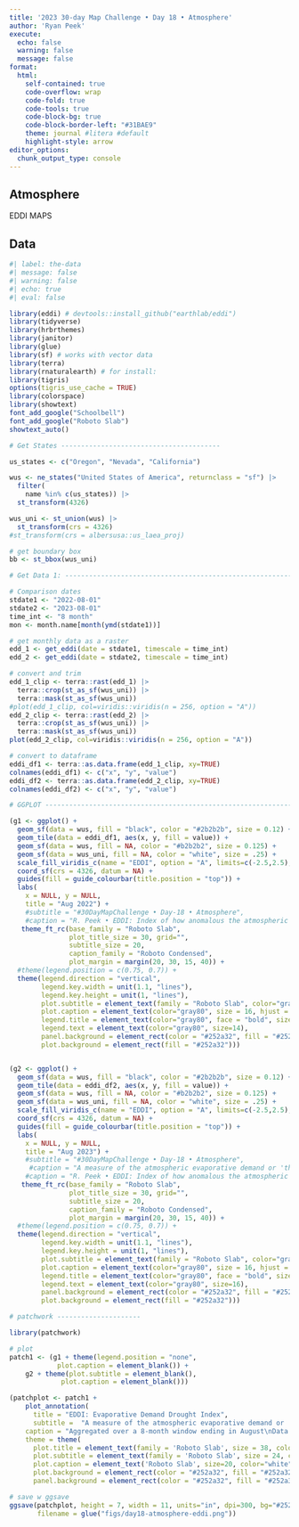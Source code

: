 ```yaml
---
title: '2023 30-day Map Challenge • Day 18 • Atmosphere'
author: 'Ryan Peek'
execute:
  echo: false
  warning: false
  message: false
format: 
  html:
    self-contained: true
    code-overflow: wrap
    code-fold: true
    code-tools: true
    code-block-bg: true
    code-block-border-left: "#31BAE9"
    theme: journal #litera #default
    highlight-style: arrow
editor_options: 
  chunk_output_type: console
---
```


## Atmosphere

EDDI MAPS

## Data

```r
#| label: the-data
#| message: false
#| warning: false
#| echo: true
#| eval: false

library(eddi) # devtools::install_github("earthlab/eddi")
library(tidyverse)
library(hrbrthemes)
library(janitor)
library(glue)
library(sf) # works with vector data
library(terra)
library(rnaturalearth) # for install: 
library(tigris)
options(tigris_use_cache = TRUE)
library(colorspace)
library(showtext)
font_add_google("Schoolbell")
font_add_google("Roboto Slab")
showtext_auto()

# Get States ----------------------------------------

us_states <- c("Oregon", "Nevada", "California")

wus <- ne_states("United States of America", returnclass = "sf") |> 
  filter(
    name %in% c(us_states)) |> 
  st_transform(4326) 

wus_uni <- st_union(wus) |> 
  st_transform(crs = 4326)
#st_transform(crs = albersusa::us_laea_proj)

# get boundary box
bb <- st_bbox(wus_uni)

# Get Data 1: ------------------------------------------------------------

# Comparison dates
stdate1 <- "2022-08-01"
stdate2 <- "2023-08-01"
time_int <- "8 month"
mon <- month.name[month(ymd(stdate1))]

# get monthly data as a raster
edd_1 <- get_eddi(date = stdate1, timescale = time_int)
edd_2 <- get_eddi(date = stdate2, timescale = time_int)

# convert and trim
edd_1_clip <- terra::rast(edd_1) |> 
  terra::crop(st_as_sf(wus_uni)) |> 
  terra::mask(st_as_sf(wus_uni))
#plot(edd_1_clip, col=viridis::viridis(n = 256, option = "A"))
edd_2_clip <- terra::rast(edd_2) |> 
  terra::crop(st_as_sf(wus_uni)) |> 
  terra::mask(st_as_sf(wus_uni))
plot(edd_2_clip, col=viridis::viridis(n = 256, option = "A"))

# convert to dataframe
eddi_df1 <- terra::as.data.frame(edd_1_clip, xy=TRUE)
colnames(eddi_df1) <- c("x", "y", "value")
eddi_df2 <- terra::as.data.frame(edd_2_clip, xy=TRUE)
colnames(eddi_df2) <- c("x", "y", "value")

# GGPLOT ------------------------------------------------------------------

(g1 <- ggplot() +
  geom_sf(data = wus, fill = "black", color = "#2b2b2b", size = 0.12) +
  geom_tile(data = eddi_df1, aes(x, y, fill = value)) +
  geom_sf(data = wus, fill = NA, color = "#b2b2b2", size = 0.125) +
  geom_sf(data = wus_uni, fill = NA, color = "white", size = .25) +
  scale_fill_viridis_c(name = "EDDI", option = "A", limits=c(-2.5,2.5), na.value = "#252a32") +
  coord_sf(crs = 4326, datum = NA) +
  guides(fill = guide_colourbar(title.position = "top")) +
  labs(
    x = NULL, y = NULL,
    title = "Aug 2022") +
    #subtitle = "#30DayMapChallenge • Day-18 • Atmosphere",
    #caption = "R. Peek • EDDI: Index of how anomalous the atmospheric evaporative\ndemand is (the thirst of the atmosphere)\nData: <https://www.earthdatascience.org/eddi>") +
   theme_ft_rc(base_family = "Roboto Slab", 
               plot_title_size = 30, grid="", 
               subtitle_size = 20,
               caption_family = "Roboto Condensed",
               plot_margin = margin(20, 30, 15, 40)) +
  #theme(legend.position = c(0.75, 0.7)) +
  theme(legend.direction = "vertical",
        legend.key.width = unit(1.1, "lines"),
        legend.key.height = unit(1, "lines"),
        plot.subtitle = element_text(family = "Roboto Slab", color="gray80", size = 20),
        plot.caption = element_text(color="gray80", size = 16, hjust = 0),
        legend.title = element_text(color="gray80", face = "bold", size=16),
        legend.text = element_text(color="gray80", size=14),
        panel.background = element_rect(color = "#252a32", fill = "#252a32"),
        plot.background = element_rect(fill = "#252a32")))


(g2 <- ggplot() +
  geom_sf(data = wus, fill = "black", color = "#2b2b2b", size = 0.12) +
  geom_tile(data = eddi_df2, aes(x, y, fill = value)) +
  geom_sf(data = wus, fill = NA, color = "#b2b2b2", size = 0.125) +
  geom_sf(data = wus_uni, fill = NA, color = "white", size = .25) +
  scale_fill_viridis_c(name = "EDDI", option = "A", limits=c(-2.5,2.5), na.value = "#252a32") +
  coord_sf(crs = 4326, datum = NA) +
  guides(fill = guide_colourbar(title.position = "top")) +
  labs(
    x = NULL, y = NULL,
    title = "Aug 2023") +
    #subtitle = "#30DayMapChallenge • Day-18 • Atmosphere",
     #caption = "A measure of the atmospheric evaporative demand or 'the thirst of the atmosphere'. \nData: <https://www.earthdatascience.org/eddi>  |  By: @riverpeek@vis.social") +  
    #caption = "R. Peek • EDDI: Index of how anomalous the atmospheric evaporative\ndemand is (the thirst of the atmosphere)\nData: <https://www.earthdatascience.org/eddi>") +
   theme_ft_rc(base_family = "Roboto Slab", 
               plot_title_size = 30, grid="", 
               subtitle_size = 20,
               caption_family = "Roboto Condensed",
               plot_margin = margin(20, 30, 15, 40)) +
  #theme(legend.position = c(0.75, 0.7)) +
  theme(legend.direction = "vertical",
        legend.key.width = unit(1.1, "lines"),
        legend.key.height = unit(1, "lines"),
        plot.subtitle = element_text(family = "Roboto Slab", color="gray80", size = 20),
        plot.caption = element_text(color="gray80", size = 16, hjust = 0),
        legend.title = element_text(color="gray80", face = "bold", size=16),
        legend.text = element_text(color="gray80", size=16),
        panel.background = element_rect(color = "#252a32", fill = "#252a32"),
        plot.background = element_rect(fill = "#252a32")))

# patchwork ---------------------

library(patchwork)

# plot
patch1 <- (g1 + theme(legend.position = "none",
            plot.caption = element_blank()) +
    g2 + theme(plot.subtitle = element_blank(),
             plot.caption = element_blank()))

(patchplot <- patch1 +
    plot_annotation(
      title = "EDDI: Evaporative Demand Drought Index",
      subtitle =  "A measure of the atmospheric evaporative demand or 'the thirst of the atmosphere'.\nHigher values indicate greater 'thirst' • #30DayMapChallenge • Day-18 • Atmosphere",
    caption = "Aggregated over a 8-month window ending in August\nData: <https://www.earthdatascience.org/eddi>  •  R. Peek, 2023",
    theme = theme(
      plot.title = element_text(family = 'Roboto Slab', size = 38, color = "white", face = "bold"),
      plot.subtitle = element_text(family = 'Roboto Slab', size = 24, color = "gray80"),
      plot.caption = element_text('Roboto Slab', size=20, color="white"),
      plot.background = element_rect(color = "#252a32", fill = "#252a32"),
      panel.background = element_rect(color = "#252a32", fill = "#252a32"))))

# save w ggsave
ggsave(patchplot, height = 7, width = 11, units="in", dpi=300, bg="#252a32", 
       filename = glue("figs/day18-atmosphere-eddi.png"))

```
